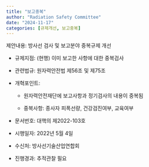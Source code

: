 ```yaml
---
title: "보고중복"
author: "Radiation Safety Committee"
date: "2024-11-17"
categories: [규제개선, 보고중복]
---
```


제안내용: 방사선 검사 및 보고분야 중복규제 개선

-   규제지점: (현행) 이미 보고한 사항에 대한 중복검사

-   관련법규: 원자력안전법 제56조 및 제75조

-   개혁포인트:

    -   원자력안전재단에 보고사항과 정기검사의 내용이 중복됨

    -   중복사항: 종사자 피폭선량, 건강검진여부, 교육여부

-   문서번호: 대핵의 제2022-103호

-   시행일자: 2022년 5월 4일

-   수신처: 방사선기술산업연합회

-   진행경과: 추적관찰 필요
